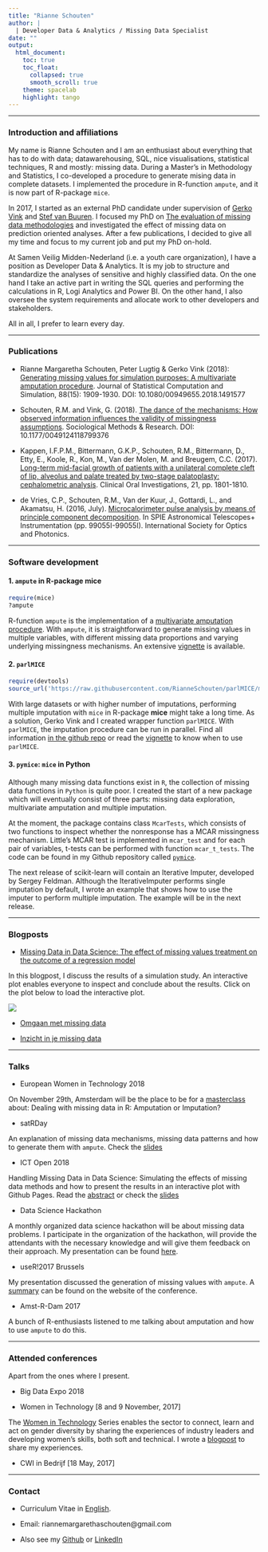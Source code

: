 ```yaml
---
title: "Rianne Schouten"
author: |
  | Developer Data & Analytics / Missing Data Specialist
date: ""
output: 
  html_document:
    toc: true
    toc_float:
      collapsed: true
      smooth_scroll: true
    theme: spacelab
    highlight: tango
---
```


---

### Introduction and affiliations

My name is Rianne Schouten and I am an enthusiast about everything that has to do with data; datawarehousing, SQL, nice visualisations, statistical techniques, R and mostly: missing data. During a Master's in Methodology and Statistics, I co-developed a procedure to generate mising data in complete datasets. I implemented the procedure in R-function `ampute`, and it is now part of R-package `mice`.

In 2017, I started as an external PhD candidate under supervision of [Gerko Vink](https://www.gerkovink.com) and [Stef van Buuren](https://github.com/stefvanbuuren). I focused my PhD on [The evaluation of missing data methodologies](pdfs/ResearchProposal_RianneSchouten.pdf) and investigated the effect of missing data on prediction oriented analyses. After a few publications, I decided to give all my time and focus to my current job and put my PhD on-hold.

At Samen Veilig Midden-Nederland (i.e. a youth care organization), I have a position as Developer Data & Analytics. It is my job to structure and standardize the analyses of sensitive and highly classified data. On the one hand I take an active part in writing the SQL queries and performing the calculations in R, Logi Analytics and Power BI. On the other hand, I also oversee the system requirements and allocate work to other developers and stakeholders.

All in all, I prefer to learn every day.

---

### Publications

- Rianne Margaretha Schouten, Peter Lugtig & Gerko Vink (2018): [Generating missing values for simulation purposes: A multivariate amputation procedure](pdfs/ArticleAmpute.pdf). Journal of Statistical Computation and Simulation, 88(15): 1909-1930. DOI: 10.1080/00949655.2018.1491577

- Schouten, R.M. and Vink, G. (2018). [The dance of the mechanisms: How observed information influences the validity of missingness assumptions](pdfs/TheDance.pdf). Sociological Methods \& Research. DOI: 10.1177/0049124118799376

- Kappen, I.F.P.M., Bittermann, G.K.P., Schouten, R.M., Bittermann, D., Etty, E., Koole, R., Kon, M., Van der Molen, M. and Breugem, C.C. (2017). [Long-term mid-facial growth of patients with a unilateral complete cleft of lip, alveolus and palate treated by two-stage palatoplasty: cephalometric analysis](pdfs/CephalometricAnalysis.pdf). Clinical Oral Investigations, 21, pp. 1801-1810.

- de Vries, C.P., Schouten, R.M., Van der Kuur, J., Gottardi, L., and Akamatsu, H. (2016, July). [Microcalorimeter pulse analysis by means of principle component decomposition](pdfs/Microcalorimeter_Pulse_Analysis.pdf). In SPIE Astronomical Telescopes+ Instrumentation (pp. 99055I-99055I). International Society for Optics and Photonics.

---

### Software development

#### 1. `ampute` in R-package **mice**

```r
require(mice)
?ampute
```

R-function `ampute` is the implementation of a [multivariate amputation procedure](pdfs/ArticleAmpute.pdf). With `ampute`, it is straightforward to generate missing values in multiple variables, with different missing data proportions and varying underlying missingness mechanisms. An extensive [vignette](https://rianneschouten.github.io/mice_ampute/vignette/ampute.html) is available.

#### 2. `parlMICE` 

```r
require(devtools)
source_url('https://raw.githubusercontent.com/RianneSchouten/parlMICE/master/parlMICE.R')
```

With large datasets or with higher number of imputations, performing multiple imputation with `mice` in R-package **mice** might take a long time. As a solution, Gerko Vink and I created wrapper function `parlMICE`. With `parlMICE`, the imputation procedure can be run in parallel. Find all information [in the github repo](https://github.com/RianneSchouten/parlMICE) or read the [vignette](https://www.gerkovink.com/parlMICE/Vignette_parlMICE.html) to know when to use `parlMICE`.

#### 3. `pymice`: `mice` in Python

Although many missing data functions exist in `R`, the collection of missing data functions in `Python` is quite poor. I created the start of a new package which will eventually consist of three parts: missing data exploration, multivariate amputation and multiple imputation. 

At the moment, the package contains class `McarTests`, which consists of two functions to inspect whether the nonresponse has a MCAR missingness mechanism. Little's MCAR test is implemented in `mcar_test` and for each pair of variables, t-tests can be performed with function `mcar_t_tests`. The code can be found in my Github repository called [`pymice`](https://github.com/RianneSchouten/pymice).

The next release of scikit-learn will contain an Iterative Imputer, developed
by Sergey Feldman. Although the IterativeImputer performs single imputation
by default, I wrote an example that shows how to use the imputer to perform
multiple imputation. The example will be in the next release. 

---

### Blogposts

- [Missing Data in Data Science: The effect of missing values treatment on the outcome of a regression model](https://rianneschouten.github.io/missing_data_science/assets/blogpost/blogpost.html)

In this blogpost, I discuss the results of a simulation study. An interactive plot enables everyone to inspect and conclude about the results. Click on the plot below to load the interactive plot. 

[![](pdfs/missing_data_blog_chart.png)](https://rianneschouten.github.io/missing_data_science/)

- [Omgaan met missing data](https://www.linkedin.com/pulse/omgaan-met-missing-data-drie-methoden-om-de-dataset-te-schouten/)

- [Inzicht in je missing data](https://www.linkedin.com/pulse/inzicht-je-missing-data-rianne-schouten/)



---

### Talks

- European Women in Technology 2018

On November 29th, Amsterdam will be the place to be for a [masterclass](https://www.europeanwomenintech.com/agenda) about: 
Dealing with missing data in R: Amputation or Imputation?

- satRDay

An explanation of missing data mechanisms, missing data patterns and how to 
generate them with `ampute`. Check the [slides](pdfs/SatRdayRianneSchouten.pdf)

- ICT Open 2018

Handling Missing Data in Data Science: Simulating the effects of missing data methods and how to present the results in an interactive plot with Github Pages. Read the [abstract](pdfs/abstract_rianne_schouten.pdf) or check the [slides](pdfs/ictopen2018_RianneSchouten.pdf)

- Data Science Hackathon

A monthly organized data science hackathon will be about missing data problems. I participate in the organization of the hackathon, will provide the attendants with the necessary knowledge and will give them feedback on their approach. My presentation can be found [here](pdfs/Data_Science_Hackathon_Rianne_Schouten.pdf).

- useR!2017 Brussels

My presentation discussed the generation of missing values with `ampute`. A [summary](https://user2017.sched.com/event/AxsS?iframe=no) can be found on the website of the conference. 

- Amst-R-Dam 2017

A bunch of R-enthusiasts listened to me talking about amputation and how to use `ampute` to do this. 

---

### Attended conferences 

Apart from the ones where I present.

- Big Data Expo 2018

- Women in Technology [8 and 9 November, 2017]

The [Women in Technology](http://join.europeanwomenintech.com/technology/?gclid=CjwKEAjwruPNBRCKkbL9zqKcrHwSJABGDVyIbRE8y7tfRU6cobtIyGOBlg-HI1dfOAbqvssG35vhnxoC0mHw_wcB) Series enables the sector to connect, learn and act on gender diversity by sharing the experiences of industry leaders and developing women's skills, both soft and technical. I wrote a [blogpost](https://www.linkedin.com/pulse/i-want-go-where-am-invited-included-rianne-schouten/) to share my experiences. 

- CWI in Bedrijf [18 May, 2017]

---

### Contact

- Curriculum Vitae in [English](pdfs/Rianne_Schouten_Resume.pdf).

- Email: riannemargarethaschouten\@gmail.com

- Also see my [Github](https://github.com/RianneSchouten) or [LinkedIn](https://www.linkedin.com/in/rianne-schouten-5bb29491/)

